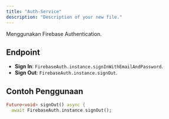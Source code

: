 ```yaml
---
title: "Auth-Service"
description: "Description of your new file."
---
```


Menggunakan Firebase Authentication.

## Endpoint

- **Sign In**: `FirebaseAuth.instance.signInWithEmailAndPassword`.
- **Sign Out**: `FirebaseAuth.instance.signOut`.

## Contoh Penggunaan

```dart
Future<void> signOut() async {
  await FirebaseAuth.instance.signOut();
```